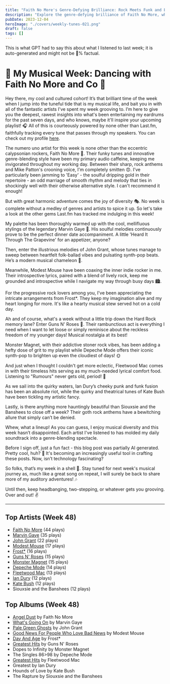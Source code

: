 ```yaml
---
title: "Faith No More's Genre-Defying Brilliance: Rock Meets Funk and Experimental Beats"
description: "Explore the genre-defying brilliance of Faith No More, where rock meets funk and experimental beats collide!"
pubDate: 2023-12-04
heroImage: "./covers/weekly-tunes-021.png"
draft: false
tags: []
---
```


<NoteCallout title="Note">
This is what GPT had to say this about what I listened to last week; it is auto-generated and might not be 💯% factual.
</NoteCallout>

# 🎵 My Musical Week: Dancing with Faith No More and Co 🕺

Hey there, my cool and cultured cohort! It’s that brilliant time of the week when I jump into the tuneful tide that is my musical life, and bait you in with all of the fantastic artists I've spent my week grooving to. I’m here to give you the deepest, rawest insights into what's been entertaining my eardrums for the past seven days, and who knows, maybe it'll inspire your upcoming playlist! 🎧 All of this is courteously powered by none other than Last.fm, faithfully tracking every tune that passes through my speakers. You can check out my profile [here](https://www.last.fm/user/RussMckendrick). 

The numero uno artist for this week is none other than the eccentric calypsonian rockers, Faith No More 🌟. Their funky tunes and innovative genre-blending style have been my primary audio caffeine, keeping me invigorated throughout my working day. Between their sharp, rock anthems and Mike Patton's crooning voice, I'm completely smitten 😍. I’ve particularly been jamming to 'Easy' - the soulful dripping gold in their repertoire - an odd marriage of smooth rhythm and melody that ties in shockingly well with their otherwise alternative style. I can't recommend it enough! 

But with great harmonic adventure comes the joy of diversity 🎭. No week is complete without a medley of genres and artists to spice it up. So let's take a look at the other gems Last.fm has tracked me indulging in this week!

My palette has been thoroughly warmed up with the cool, mellifluous stylings of the legendary Marvin Gaye 🎷. His soulful melodies continuously prove to be the perfect dinner date accompaniment. A little 'Heard It Through The Grapevine' for an appetizer, anyone? 

Then, enter the illustrious melodies of John Grant, whose tunes manage to sweep between heartfelt folk-ballad vibes and pulsating synth-pop beats. He’s a modern musical chameleon 🎹.

Meanwhile, Modest Mouse have been coaxing the inner indie rocker in me. Their introspective lyrics, paired with a blend of lively rock, keep me grounded and introspective while I navigate my way through busy days 🏙️.

For the progressive rock lovers among you, I've been appreciating the intricate arrangements from Frost*. They keep my imagination alive and my heart longing for more. It's like a hearty musical stew served hot on a cold day. 

Ah and of course, what's a week without a little trip down the Hard Rock memory lane? Enter Guns N' Roses 🌹. Their rambunctious act is everything I need when I want to let loose or simply reminisce about the reckless freedom of my younger days! Musical nostalgia at its best! 

Monster Magnet, with their addictive stoner rock vibes, has been adding a hefty dose of grit to my playlist while Depeche Mode offers their iconic synth-pop to brighten up even the cloudiest of days! 🌞

And just when I thought I couldn't get more eclectic, Fleetwood Mac comes in with their timeless hits serving as my much-needed lyrical comfort food. Listening to "Rumours" never gets old, period! 🎸

As we sail into the quirky waters, Ian Dury’s cheeky punk and funk fusion has been an absolute riot, while the quirky and theatrical tunes of Kate Bush have been tickling my artistic fancy. 

Lastly, is there anything more hauntingly beautiful than Siouxsie and the Banshees to close off a week? Their goth rock anthems have a bewitching allure that simply can’t be denied. 

Whew, what a lineup! As you can guess, I enjoy musical diversity and this week hasn’t disappointed. Each artist I've listened to has molded my daily soundtrack into a genre-blending spectacle. 

Before I sign off, just a fun fact - this blog post was partially AI generated. Pretty cool, huh? 🤖 It's becoming an increasingly useful tool in crafting these posts. Now, isn’t technology fascinating?

So folks, that’s my week in a shell 🐚. Stay tuned for next week's musical journey as, much like a great song on repeat, I will surely be back to share more of my auditory adventures! 🎶 

Until then, keep headbanging, two-stepping, or whatever gets you grooving. Over and out! ✌️


---

## Top Artists (Week 48)

- [Faith No More](https://www.russ.fm/artist/faith-no-more/) (44 plays)
- [Marvin Gaye](https://www.russ.fm/artist/marvin-gaye/) (35 plays)
- [John Grant](https://www.russ.fm/artist/john-grant/) (22 plays)
- [Modest Mouse](https://www.russ.fm/artist/modest-mouse/) (17 plays)
- [Frost*](https://www.russ.fm/artist/frost/) (16 plays)
- [Guns N' Roses](https://www.russ.fm/artist/guns-n-roses/) (15 plays)
- [Monster Magnet](https://www.russ.fm/artist/monster-magnet/) (15 plays)
- [Depeche Mode](https://www.russ.fm/artist/depeche-mode/) (14 plays)
- [Fleetwood Mac](https://www.russ.fm/artist/fleetwood-mac/) (13 plays)
- [Ian Dury](https://www.russ.fm/artist/ian-dury/) (12 plays)
- [Kate Bush](https://www.russ.fm/artist/kate-bush/) (12 plays)
- Siouxsie and the Banshees (12 plays)

## Top Albums (Week 48)

- [Angel Dust](https://www.russ.fm/albums/angel-dust-7410902/) by Faith No More
- [What's Going On](https://www.russ.fm/albums/what-s-going-on-1576940/) by Marvin Gaye
- [Pale Green Ghosts](https://www.russ.fm/albums/pale-green-ghosts-4359155/) by John Grant
- [Good News For People Who Love Bad News](https://www.russ.fm/albums/good-news-for-people-who-love-bad-news-2862960/) by Modest Mouse
- [Day And Age](https://www.russ.fm/albums/day-and-age-18819115/) by Frost*
- [Greatest Hits](https://www.russ.fm/albums/greatest-hits-15959531/) by Guns N' Roses
- Dopes to Infinity by Monster Magnet
- The Singles 86>98 by Depeche Mode
- [Greatest Hits](https://www.russ.fm/albums/greatest-hits-6123681/) by Fleetwood Mac
- Greatest by Ian Dury
- Hounds of Love by Kate Bush
- The Rapture by Siouxsie and the Banshees
